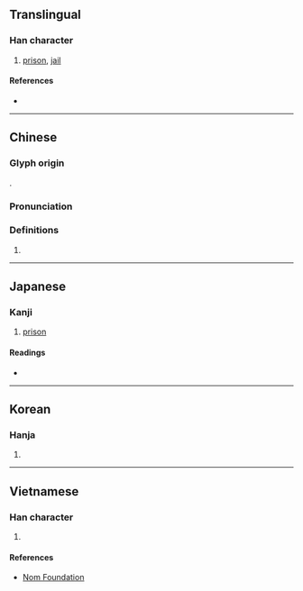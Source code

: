 {{character info/new}}
==Translingual==

===Han character===
{{Han char|rn=31|rad=囗|as=07|sn=10|four=60601|canj=WMMR|ids=⿴囗吾}}

# [[prison]], [[jail]]

====References====
* {{Han ref|kx=0219.010|dkj=04775|dj=0446.230|hdz=10719.010|uh=5704|ud=22276|bh=AE46|bd=44614}}

----

==Chinese==
{{zh-forms}}

===Glyph origin===
{{Han etym}}
{{Han compound|囗|吾|c1=s|c2=p|t1=enclosure|ls=psc}}.

===Pronunciation===
{{zh-pron
|m=yǔ
|c=jyu5
|h=pfs=
|md=
|mn=
|w=
|mc=y
|oc=y
|cat=
}}

===Definitions===
{{zh-hanzi}}

# {{rfdef|lang=zh}}

----

==Japanese==

===Kanji===
{{ja-kanji|grade=9|rs=囗07}}

# [[prison]]

====Readings====
* {{ja-readings
|goon=ご
|kanon=ぎょ
|kun=ひとや
}}

----

==Korean==

===Hanja===
{{ko-hanja|hangeul=어|rv=eo|mr=ŏ}}

# {{defn|lang=ko|sort=囗07}}

----

==Vietnamese==

===Han character===
{{vi-hantu|[[ngữ]], [[vũ]]|rs=囗07}}

# {{defn|lang=vi|sort=囗07}}

====References====
* [http://nomfoundation.org/common/nom_details.php?codepoint=5704 Nom Foundation]